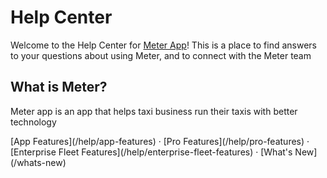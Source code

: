 # Help Center
 
Welcome to the Help Center for [Meter App](https://www.meterapp.co)! This is a place to find answers to your questions about using Meter, and to connect with the Meter team

## What is Meter?

Meter app is an app that helps taxi business run their taxis with better technology

<div className="mt-16 mb-20 text-center">
  [App Features](/help/app-features) · [Pro Features](/help/pro-features) · [Enterprise Fleet Features](/help/enterprise-fleet-features) · [What's New](/whats-new)
</div>
